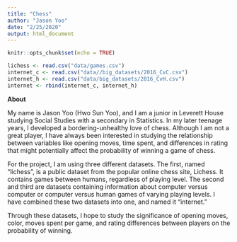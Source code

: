 ```yaml
---
title: "Chess"
author: "Jason Yoo"
date: "2/25/2020"
output: html_document
---
```


```r
knitr::opts_chunk$set(echo = TRUE)
```

```r
lichess <- read.csv("data/games.csv")
internet_c <- read.csv("data//big_datasets/2016_CvC.csv")
internet_h <- read.csv("data/big_datasets/2016_CvH.csv")
internet <- rbind(internet_c, internet_h)
```

**About**\n

My name is Jason Yoo (Hwo Sun Yoo), and I am a junior in Leverett House studying Social Studies with a secondary in Statistics. In my later teenage years, I developed a bordering-unhealthy love of chess. Although I am not a great player, I have always been interested in studying the relationship between variables like opening moves, time spent, and differences in rating that might potentially affect the probability of winning a game of chess. 

For the project, I am using three different datasets. The first, named "lichess", is a public dataset from the popular online chess site, Lichess. It contains games between humans, regardless of playing level. The second and third are datasets containing information about computer versus computer or computer versus human games of varying playing levels. I have combined these two datasets into one, and named it "internet."

Through these datasets, I hope to study the significance of opening moves, color, moves spent per game, and rating differences between players on the probability of winning.